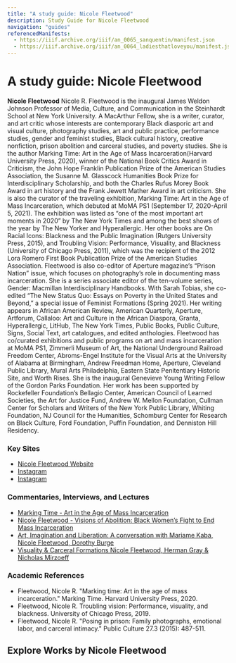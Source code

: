 ```yaml
---
title: "A study guide: Nicole Fleetwood"
description: Study Guide for Nicole Fleetwood
navigation: "guides"
referencedManifests:
  - https://iiif.archive.org/iiif/an_0065_sanquentin/manifest.json
  - https://iiif.archive.org/iiif/an_0064_ladiesthatloveyou/manifest.json
---
```


# A study guide: Nicole Fleetwood
**Nicole Fleetwood** Nicole R. Fleetwood is the inaugural James Weldon Johnson Professor of Media, Culture, and Communication in the Steinhardt School at New York University. A MacArthur Fellow, she is a writer, curator, and art critic whose interests are contemporary Black diasporic art and visual culture, photography studies, art and public practice, performance studies, gender and feminist studies, Black cultural history, creative nonfiction, prison abolition and carceral studies, and poverty studies. She is the author Marking Time: Art in the Age of Mass Incarceration(Harvard University Press, 2020), winner of the National Book Critics Award in Criticism, the John Hope Franklin Publication Prize of the American Studies Association, the Susanne M. Glasscock Humanities Book Prize for Interdisciplinary Scholarship, and both the Charles Rufus Morey Book Award in art history and the Frank Jewett Mather Award in art criticism. She is also the curator of the traveling exhibition, Marking Time: Art in the Age of Mass Incarceration, which debuted at MoMA PS1 (September 17, 2020-April 5, 2021). The exhibition was listed as “one of the most important art moments in 2020” by The New York Times and among the best shows of the year by The New Yorker and Hyperallergic.
Her other books are On Racial Icons: Blackness and the Public Imagination (Rutgers University Press, 2015), and Troubling Vision: Performance, Visuality, and Blackness (University of Chicago Press, 2011), which was the recipient of the 2012 Lora Romero First Book Publication Prize of the American Studies Association. Fleetwood is also co-editor of Aperture magazine’s “Prison Nation” issue, which focuses on photography’s role in documenting mass incarceration. She is a series associate editor of the ten-volume series, Gender: Macmillan Interdisciplinary Handbooks. With Sarah Tobias, she co-edited “The New Status Quo: Essays on Poverty in the United States and Beyond,” a special issue of Feminist Formations (Spring 2021). Her writing appears in African American Review, American Quarterly, Aperture, Artforum, Callaloo: Art and Culture in the African Diaspora, Granta, Hyperallergic, LitHub, The New York Times, Public Books, Public Culture, Signs, Social Text, art catalogues, and edited anthologies.
Fleetwood has co/curated exhibitions and public programs on art and mass incarceration at MoMA PS1, Zimmerli Museum of Art, the National Underground Railroad Freedom Center, Abroms-Engel Institute for the Visual Arts at the University of Alabama at Birmingham, Andrew Freedman Home, Aperture, Cleveland Public Library, Mural Arts Philadelphia, Eastern State Penitentiary Historic Site, and Worth Rises. She is the inaugural Genevieve Young Writing Fellow of the Gordon Parks Foundation. Her work has been supported by Rockefeller Foundation’s Bellagio Center, American Council of Learned Societies, the Art for Justice Fund, Andrew W. Mellon Foundation, Cullman Center for Scholars and Writers of the New York Public Library, Whiting Foundation, NJ Council for the Humanities, Schomburg Center for Research on Black Culture, Ford Foundation, Puffin Foundation, and Denniston Hill Residency.

### Key Sites
- [Nicole Fleetwood Website](https://www.nicolefleetwood.com/#intro-horizon-section)
- [Instagram](https://www.instagram.com/nifleetwood/)
- [Instagram](https://www.instagram.com/marking_time_art)

### Commentaries, Interviews, and Lectures
- [Marking Time - Art in the Age of Mass Incarceration](https://www.youtube.com/watch?v=gS3c-4vqdY4/)
- [Nicole Fleetwood - Visions of Abolition: Black Women’s Fight to End Mass Incarceration](https://www.youtube.com/watch?v=gS3c-4vqdY4/)
- [Art, Imagination and Liberation: A conversation with Mariame Kaba, Nicole Fleetwood, Dorothy Burge](https://www.youtube.com/watch?v=53wWJ-iUAaM)
- [Visuality & Carceral Formations Nicole Fleetwood, Herman Gray & Nicholas Mirzoeff](https://www.youtube.com/watch?v=-FLvkBl4TTM)

### Academic References

- Fleetwood, Nicole R. "Marking time: Art in the age of mass incarceration." Marking Time. Harvard University Press, 2020.
- Fleetwood, Nicole R. Troubling vision: Performance, visuality, and blackness. University of Chicago Press, 2019.
- Fleetwood, Nicole R. "Posing in prison: Family photographs, emotional labor, and carceral intimacy." Public Culture 27.3 (2015): 487-511.


## Explore Works by Nicole Fleetwood

<ReferencedItems />
